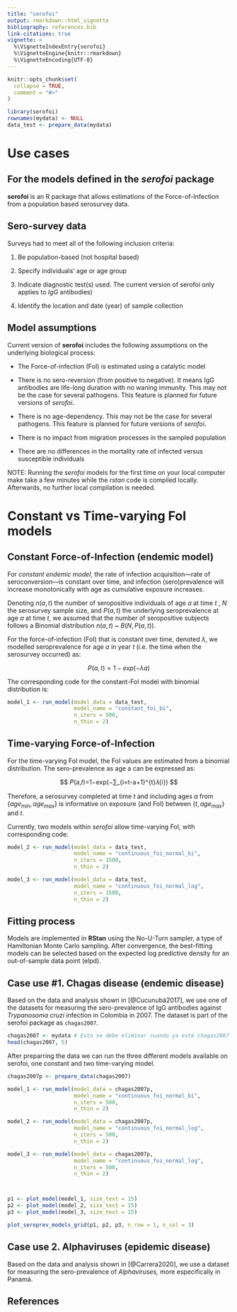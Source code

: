```yaml
---
title: "serofoi"
output: rmarkdown::html_vignette
bibliography: references.bib
link-citations: true
vignette: >
  %\VignetteIndexEntry{serofoi}
  %\VignetteEngine{knitr::rmarkdown}
  %\VignetteEncoding{UTF-8}
---
```


```r
knitr::opts_chunk$set(
  collapse = TRUE,
  comment = "#>"
)
```

```r
library(serofoi)
rownames(mydata) <- NULL 
data_test <- prepare_data(mydata)


```

# Use cases

## For the models defined in the *serofoi* package

**serofoi** is an R package that allows estimations of the Force-of-Infection from a population based serosurvey data.

## **Sero-survey data**

Surveys had to meet all of the following inclusion criteria:

1.  Be population-based (not hospital based)

2.  Specify individuals' age or age group

3.  Indicate diagnostic test(s) used. The current version of serofoi only applies to *IgG* antibodies)

4.  Identify the location and date (year) of sample collection

## Model assumptions

Current version of **serofoi** includes the following assumptions on the underlying biological process:

-   The Force-of-infection (FoI) is estimated using a catalytic model

-   There is no sero-reversion (from positive to negative). It means IgG antibodies are life-long duration with no waning immunity. This may not be the case for several pathogens. This feature is planned for future versions of *serofoi***.**

-   There is no age-dependency. This may not be the case for several pathogens. This feature is planned for future versions of *serofoi***.**

-   There is no impact from migration processes in the sampled population

-   There are no differences in the mortality rate of infected versus susceptible individuals

::: {.alert .alert-primary}
NOTE: Running the *serofoi* models for the first time on your local computer make take a few minutes while the *rstan* code is compiled locally. Afterwards, no further local compilation is needed.
:::

# **Constant vs Time-varying** FoI models

## Constant Force-of-Infection (endemic model)

For *constant* *endemic model*, the rate of infection acquisition―rate of seroconversion―is constant over time, and infection (sero)prevalence will increase monotonically with age as cumulative exposure increases.

Denoting $n(a,t)$ the number of seropositive individuals of age $a$ at time $t$ , $N$ the serosurvey sample size, and $P(a,t)$ the underlying seroprevalence at age $a$ at time $t$, we assumed that the number of seropositive subjects follows a Binomial distribution $n(a,t)$ \~ $B(N,P(a,t))$.

For the force-of-infection (FoI) that is constant over time, denoted $\lambda$, we modelled seroprevalence for age $a$ in year $t$ (i.e. the time when the serosurvey occurred) as:

$$ P(a,t) = 1−exp(−\lambda{a})$$

The corresponding code for the constant-FoI model with binomial distribution is:

```r
model_1 <- run_model(model_data = data_test,
                     model_name = "constant_foi_bi",
                     n_iters = 500, 
                     n_thin = 2)

```

## Time-varying Force-of-Infection

For the time-varying FoI model, the FoI values are estimated from a binomial distribution. The sero-prevalence as age a can be expressed as:

$$
𝑃(𝑎,𝑡)=1−exp(−∑_{i=t-a+1}^{t}𝜆{i})
$$

Therefore, a serosurvey completed at time $t$ and including ages $a$ from {$age_{min}, age_{max}$} is informative on exposure (and FoI) between {$t, age_{max}$} and $t$.

Currently, two models within *serofoi* allow time-varying FoI, with corresponding code:

```r
model_2 <- run_model(model_data = data_test,
                     model_name = "continuous_foi_normal_bi",
                     n_iters = 1500, 
                     n_thin = 2)

model_3 <- run_model(model_data = data_test,
                     model_name = "continuous_foi_normal_log",
                     n_iters = 1500, 
                     n_thin = 2)
```

## Fitting process

Models are implemented in **RStan** using the No-U-Turn sampler, a type of Hamiltonian Monte Carlo sampling. After convergence, the best-fitting models can be selected based on the expected log predictive density for an out-of-sample data point (elpd).

## Case use #1. Chagas disease (endemic disease)

Based on the data and analysis shown in [@Cucunubá2017], we use one of the datasets for measuring the sero-prevalence of IgG antibodies against *Trypanosoma cruzi* infection in Colombia in 2007. The dataset is part of the serofoi package as `chagas2007`.

```r
chagas2007 <- mydata # Esto se debe eliminar cuando ya esté chagas2007
head(chagas2007, 5)

```



After preparring the data we can run the three different models available on serofoi, one constant and two time-varying model.


```r

chagas2007p <- prepare_data(chagas2007)

model_1 <- run_model(model_data = chagas2007p,
                     model_name = "continuous_foi_normal_bi",
                     n_iters = 500, 
                     n_thin = 2)

model_2 <- run_model(model_data = chagas2007p,
                     model_name = "continuous_foi_normal_log",
                     n_iters = 500, 
                     n_thin = 2)

model_3 <- run_model(model_data = chagas2007p,
                     model_name = "continuous_foi_normal_log",
                     n_iters = 500, 
                     n_thin = 2)



p1 <- plot_model(model_1, size_text = 15)
p2 <- plot_model(model_2, size_text = 15)
p3 <- plot_model(model_3, size_text = 15)

plot_seroprev_models_grid(p1, p2, p3, n_row = 1, n_col = 3)

```

## Case use 2. Alphaviruses (epidemic disease)

Based on the data and analysis shown in [@Carrera2020], we use a dataset for measuring the sero-prevalence of *Alphaviruses,* more especifically in Panamá.

## References
